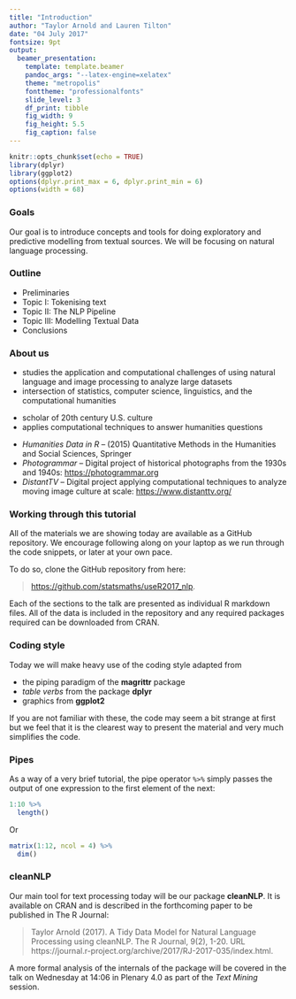 ```yaml
---
title: "Introduction"
author: "Taylor Arnold and Lauren Tilton"
date: "04 July 2017"
fontsize: 9pt
output:
  beamer_presentation:
    template: template.beamer
    pandoc_args: "--latex-engine=xelatex"
    theme: "metropolis"
    fonttheme: "professionalfonts"
    slide_level: 3
    df_print: tibble
    fig_width: 9
    fig_height: 5.5
    fig_caption: false
---
```


```r
knitr::opts_chunk$set(echo = TRUE)
library(dplyr)
library(ggplot2)
options(dplyr.print_max = 6, dplyr.print_min = 6)
options(width = 68)
```

### Goals

Our goal is to introduce concepts and tools for doing exploratory
and predictive modelling from textual sources. We will be focusing
on natural language processing.

### Outline

- Preliminaries
- Topic I: Tokenising text
- Topic II: The NLP Pipeline
- Topic III: Modelling Textual Data
- Conclusions

### About us

**\myorange{Taylor Arnold}**

- studies the application and computational challenges of using
natural language and image processing to analyze large datasets
- intersection of statistics, computer science, linguistics, and the
computational humanities

**\myorange{Lauren Tilton}**

- scholar of 20th century U.S. culture
- applies computational techniques to answer humanities questions

**\myorange{Joint Work}**

- *Humanities Data in R* -- (2015) Quantitative Methods in the Humanities and
Social Sciences, Springer
- *Photogrammar* -- Digital project of historical photographs from the 1930s and 1940s:
[https://photogrammar.org](https://photogrammar.org)
- *DistantTV* -- Digital project applying computational techniques to analyze moving
image culture at scale: [https://www.distanttv.org/](https://www.distanttv.org/)

### Working through this tutorial

All of the materials we are showing today are available
as a GitHub repository. We encourage following along on
your laptop as we run through the code snippets, or later
at your own pace.

To do so, clone the GitHub repository from here:

> [https://github.com/statsmaths/useR2017_nlp](https://github.com/statsmaths/useR2017_nlp).

Each of the sections to the talk are presented as individual
R markdown files. All of the data is included in the repository
and any required packages required can be downloaded from CRAN.

### Coding style

Today we will make heavy use of the coding style adapted
from

- the piping paradigm of the  **magrittr** package
- *table verbs* from the package **dplyr**
- graphics from **ggplot2**

If you are not familiar with these, the code may seem a bit
strange at first but we feel that it is the clearest way to
present the material and very much simplifies the code.

### Pipes

As a way of a very brief tutorial, the pipe operator `%>%` simply passes
the output of one expression to the first element of the next:

```r
1:10 %>%
  length()
```

Or

```r
matrix(1:12, ncol = 4) %>%
  dim()
```

### cleanNLP

Our main tool for text processing today will be our package
**cleanNLP**. It is available on CRAN and is described in the
forthcoming paper to be published in The R Journal:

>  Taylor Arnold (2017). A Tidy Data Model for Natural Language
>  Processing using cleanNLP. The R Journal, 9(2), 1-20. URL
>  https://journal.r-project.org/archive/2017/RJ-2017-035/index.html.

A more formal analysis of the internals of the package will be
covered in the talk on Wednesday at 14:06 in Plenary 4.0 as
part of the *Text Mining* session.

